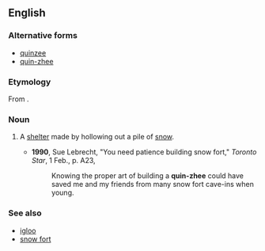 {{also|quin-zhee}}
==English==
{{wikipedia}}

===Alternative forms===
* [[quinzee]]
* [[quin-zhee]]

===Etymology===
From {{etyl|den|en}} {{m|den|kóézhii||in the shelter}}.

===Noun===
{{en-noun}}

# {{lb|en|Canada}} A [[shelter]] made by hollowing out a pile of [[snow]].
#* '''1990''', Sue Lebrecht, "You need patience building snow fort," ''Toronto Star'', 1 Feb., p. A23,
#*: Knowing the proper art of building a '''quin-zhee''' could have saved me and my friends from many snow fort cave-ins when young.

===See also===
* [[igloo]]
* [[snow fort]]